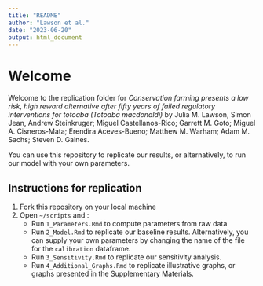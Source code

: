 ```yaml
---
title: "README"
author: "Lawson et al."
date: "2023-06-20"
output: html_document
---
```


# Welcome

Welcome to the replication folder for *Conservation farming presents a low risk, high reward alternative after fifty years of failed regulatory interventions for totoaba (Totoaba macdonaldi)* by Julia M. Lawson, Simon Jean, Andrew Steinkruger; Miguel Castellanos-Rico; Garrett M. Goto; Miguel A. Cisneros-Mata; Erendira Aceves-Bueno; Matthew M. Warham; Adam M. Sachs; Steven D. Gaines. 

You can use this repository to replicate our results, or alternatively, to run our model with your own parameters. 

## Instructions for replication

1. Fork this repository on your local machine
2. Open `~/scripts` and :
    + Run `1_Parameters.Rmd` to compute parameters from raw data
    + Run `2_Model.Rmd` to replicate our baseline results. Alternatively, you can supply your own parameters by changing the name of the file for the `calibration` dataframe. 
    + Run `3_Sensitivity.Rmd` to replicate our sensitivity analysis. 
    + Run `4_Additional_Graphs.Rmd` to replicate illustrative graphs, or graphs presented in the Supplementary Materials.
     
     